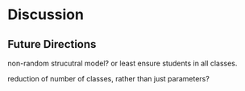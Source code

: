 # Discussion


## Future Directions

non-random strucutral model? or least ensure students in all classes.

reduction of number of classes, rather than just parameters?
